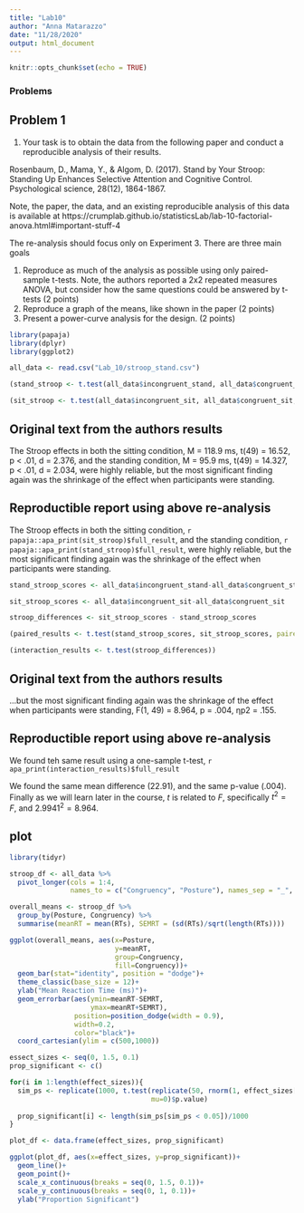 ```yaml
---
title: "Lab10"
author: "Anna Matarazzo"
date: "11/28/2020"
output: html_document
---
```


```r
knitr::opts_chunk$set(echo = TRUE)
```

### Problems

## Problem 1


1. Your task is to obtain the data from the following paper and conduct a reproducible analysis of their results.

Rosenbaum, D., Mama, Y., & Algom, D. (2017). Stand by Your Stroop: Standing Up Enhances Selective Attention and Cognitive Control. Psychological science, 28(12), 1864-1867.

Note, the paper, the data, and an existing reproducible analysis of this data is available at https://crumplab.github.io/statisticsLab/lab-10-factorial-anova.html#important-stuff-4

The re-analysis should focus only on Experiment 3. There are three main goals

1. Reproduce as much of the analysis as possible using only paired-sample t-tests. Note, the authors reported a 2x2 repeated measures ANOVA, but consider how the same questions could be answered by t-tests (2 points)
2. Reproduce a graph of the means, like shown in the paper (2 points)
3. Present a power-curve analysis for the design. (2 points)

```r

library(papaja)
library(dplyr)
library(ggplot2)

all_data <- read.csv("Lab_10/stroop_stand.csv")

(stand_stroop <- t.test(all_data$incongruent_stand, all_data$congruent_stand, paired = TRUE))

(sit_stroop <- t.test(all_data$incongruent_sit, all_data$congruent_sit, paired = TRUE))

```

## Original text from the authors results

The Stroop effects in both the sitting condition, M = 118.9 ms, t(49) = 16.52, p < .01, d = 2.376, and the standing condition, M = 95.9 ms, t(49) = 14.327, p < .01, d = 2.034, were highly reliable, but the most significant finding again was the shrinkage of the effect when participants were standing.


## Reproductible report using above re-analysis

The Stroop effects in both the sitting condition, `r papaja::apa_print(sit_stroop)$full_result`, and the standing condition, `r papaja::apa_print(stand_stroop)$full_result`, were highly reliable, but the most significant finding again was the shrinkage of the effect when participants were standing.


```r

stand_stroop_scores <- all_data$incongruent_stand-all_data$congruent_stand

sit_stroop_scores <- all_data$incongruent_sit-all_data$congruent_sit

stroop_differences <- sit_stroop_scores - stand_stroop_scores

(paired_results <- t.test(stand_stroop_scores, sit_stroop_scores, paired = TRUE)) 

(interaction_results <- t.test(stroop_differences))

```

## Original text from the authors results

...but the most significant finding again was the shrinkage of the effect when participants were standing, F(1, 49) = 8.964, p = .004, ηp2 = .155.

## Reproductible report using above re-analysis

We found teh same result using a one-sample t-test, `r apa_print(interaction_results)$full_result`

We found the same mean difference (22.91), and the same p-value (.004). Finally as we will learn later in the course, $t$ is related to $F$, specifically $t^2 = F$, and $2.9941^2 = 8.964$.

## plot


```r

library(tidyr)

stroop_df <- all_data %>%
  pivot_longer(cols = 1:4,
               names_to = c("Congruency", "Posture"), names_sep = "_", values_to = "RTs")

overall_means <- stroop_df %>%
  group_by(Posture, Congruency) %>%
  summarise(meanRT = mean(RTs), SEMRT = (sd(RTs)/sqrt(length(RTs))))

ggplot(overall_means, aes(x=Posture,
                          y=meanRT,
                          group=Congruency,
                          fill=Congruency))+
  geom_bar(stat="identity", position = "dodge")+
  theme_classic(base_size = 12)+
  ylab("Mean Reaction Time (ms)")+
  geom_errorbar(aes(ymin=meanRT-SEMRT,
                    ymax=meanRT+SEMRT),
                position=position_dodge(width = 0.9),
                width=0.2,
                color="black")+
  coord_cartesian(ylim = c(500,1000))


```









```r

essect_sizes <- seq(0, 1.5, 0.1)
prop_significant <- c()

for(i in 1:length(effect_sizes)){
  sim_ps <- replicate(1000, t.test(replicate(50, rnorm(1, effect_sizes[i], 1)),
                                   mu=0)$p.value)
  
  prop_significant[i] <- length(sim_ps[sim_ps < 0.05])/1000
}

plot_df <- data.frame(effect_sizes, prop_significant)

ggplot(plot_df, aes(x=effect_sizes, y=prop_significant))+
  geom_line()+
  geom_point()+
  scale_x_continuous(breaks = seq(0, 1.5, 0.1))+
  scale_y_continuous(breaks = seq(0, 1, 0.1))+
  ylab("Proportion Significant")

```














